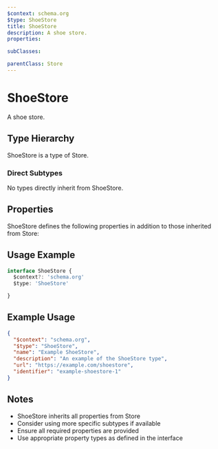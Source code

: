 ```yaml
---
$context: schema.org
$type: ShoeStore
title: ShoeStore
description: A shoe store.
properties:

subClasses:

parentClass: Store
---
```


# ShoeStore

A shoe store.

## Type Hierarchy

ShoeStore is a type of Store.

### Direct Subtypes

No types directly inherit from ShoeStore.

## Properties

ShoeStore defines the following properties in addition to those inherited from Store:



## Usage Example

```typescript
interface ShoeStore {
  $context?: 'schema.org'
  $type: 'ShoeStore'

}
```

## Example Usage

```json
{
  "$context": "schema.org",
  "$type": "ShoeStore",
  "name": "Example ShoeStore",
  "description": "An example of the ShoeStore type",
  "url": "https://example.com/shoestore",
  "identifier": "example-shoestore-1"
}
```

## Notes

- ShoeStore inherits all properties from Store
- Consider using more specific subtypes if available
- Ensure all required properties are provided
- Use appropriate property types as defined in the interface
